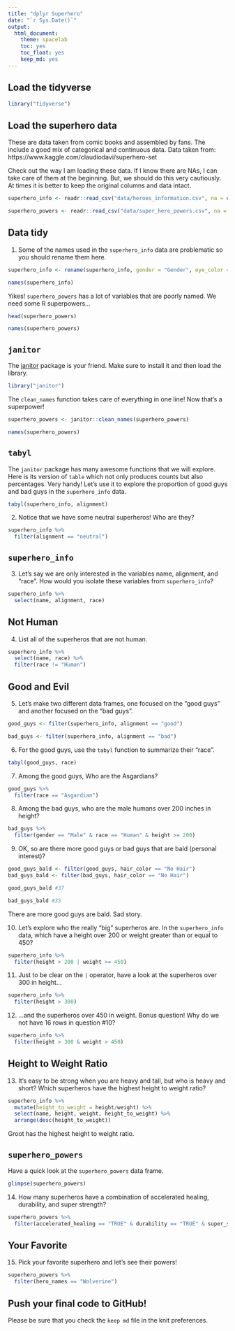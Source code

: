```yaml
---
title: "dplyr Superhero"
date: "`r Sys.Date()`"
output:
  html_document: 
    theme: spacelab
    toc: yes
    toc_float: yes
    keep_md: yes
---
```


## Load the tidyverse
```r
library("tidyverse")
```

## Load the superhero data
These are data taken from comic books and assembled by fans. The include a good mix of categorical and continuous data.  Data taken from: https://www.kaggle.com/claudiodavi/superhero-set  

Check out the way I am loading these data. If I know there are NAs, I can take care of them at the beginning. But, we should do this very cautiously. At times it is better to keep the original columns and data intact.  
```r
superhero_info <- readr::read_csv("data/heroes_information.csv", na = c("", "-99", "-"))
```

```r
superhero_powers <- readr::read_csv("data/super_hero_powers.csv", na = c("", "-99", "-"))
```

## Data tidy
1. Some of the names used in the `superhero_info` data are problematic so you should rename them here.  
```r
superhero_info <- rename(superhero_info, gender = "Gender", eye_color = "Eye color", race="Race", hair_color="Hair color", height="Height", publisher="Publisher", skin_color="Skin color", alignment="Alignment", weight="Weight")
```
```r
names(superhero_info)
```

Yikes! `superhero_powers` has a lot of variables that are poorly named. We need some R superpowers...
```r
head(superhero_powers)
```
```r
names(superhero_powers)
```

## `janitor`
The [janitor](https://garthtarr.github.io/meatR/janitor.html) package is your friend. Make sure to install it and then load the library.  
```r
library("janitor")
```

The `clean_names` function takes care of everything in one line! Now that's a superpower!
```r
superhero_powers <- janitor::clean_names(superhero_powers)
```

```r
names(superhero_powers)
```


## `tabyl`
The `janitor` package has many awesome functions that we will explore. Here is its version of `table` which not only produces counts but also percentages. Very handy! Let's use it to explore the proportion of good guys and bad guys in the `superhero_info` data.  

```r
tabyl(superhero_info, alignment)
```

2. Notice that we have some neutral superheros! Who are they?
```r
superhero_info %>% 
  filter(alignment == "neutral")
```

## `superhero_info`
3. Let's say we are only interested in the variables name, alignment, and "race". How would you isolate these variables from `superhero_info`?
```r
superhero_info %>% 
  select(name, alignment, race)
```

## Not Human
4. List all of the superheros that are not human.
```r
superhero_info %>% 
  select(name, race) %>% 
  filter(race != "Human")
```

## Good and Evil
5. Let's make two different data frames, one focused on the "good guys" and another focused on the "bad guys".
```r
good_guys <- filter(superhero_info, alignment == "good")
```

```r
bad_guys <- filter(superhero_info, alignment == "bad")
```

6. For the good guys, use the `tabyl` function to summarize their "race".
```r
tabyl(good_guys, race)
```

7. Among the good guys, Who are the Asgardians?
```r
good_guys %>% 
  filter(race == "Asgardian")
```

8. Among the bad guys, who are the male humans over 200 inches in height?
```r
bad_guys %>% 
  filter(gender == "Male" & race == "Human" & height >= 200)
```

9. OK, so are there more good guys or bad guys that are bald (personal interest)?
```r
good_guys_bald <- filter(good_guys, hair_color == "No Hair")
bad_guys_bald <- filter(bad_guys, hair_color == "No Hair")
```

```r
good_guys_bald #37
```

```r
bad_guys_bald #35
```
There are more good guys are bald. Sad story.


10. Let's explore who the really "big" superheros are. In the `superhero_info` data, which have a height over 200 or weight greater than or equal to 450?
```r
superhero_info %>% 
  filter(height > 200 | weight >= 450)
```

11. Just to be clear on the `|` operator,  have a look at the superheros over 300 in height...
```r
superhero_info %>% 
  filter(height > 300)
```

12. ...and the superheros over 450 in weight. Bonus question! Why do we not have 16 rows in question #10?
```r
superhero_info %>% 
  filter(height > 300 & weight > 450)
```

## Height to Weight Ratio
13. It's easy to be strong when you are heavy and tall, but who is heavy and short? Which superheros have the highest height to weight ratio?
```r
superhero_info %>% 
  mutate(height_to_weight = height/weight) %>% 
  select(name, height, weight, height_to_weight) %>% 
  arrange(desc(height_to_weight))
```
Groot has the highest height to weight ratio.

## `superhero_powers`
Have a quick look at the `superhero_powers` data frame.  
```r
glimpse(superhero_powers)
```

14. How many superheros have a combination of accelerated healing, durability, and super strength?
```r
superhero_powers %>% 
  filter(accelerated_healing == "TRUE" & durability == "TRUE" & super_strength == "TRUE")
```

## Your Favorite
15. Pick your favorite superhero and let's see their powers!
```r
superhero_powers %>% 
  filter(hero_names == "Wolverine")
```

## Push your final code to GitHub!
Please be sure that you check the `keep md` file in the knit preferences.   
